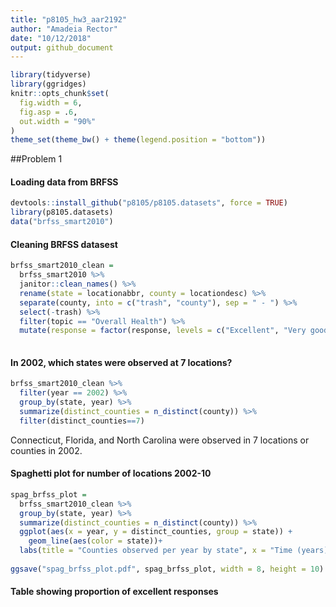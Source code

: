 ```yaml
---
title: "p8105_hw3_aar2192"
author: "Amadeia Rector"
date: "10/12/2018"
output: github_document
---
```


```r
library(tidyverse)
library(ggridges)
knitr::opts_chunk$set(
  fig.width = 6,
  fig.asp = .6,
  out.width = "90%"
)
theme_set(theme_bw() + theme(legend.position = "bottom"))

```

##Problem 1 

#### Loading data from BRFSS

```r
devtools::install_github("p8105/p8105.datasets", force = TRUE)
library(p8105.datasets)
data("brfss_smart2010")
```

#### Cleaning BRFSS datasest

```r
brfss_smart2010_clean =
  brfss_smart2010 %>% 
  janitor::clean_names() %>% 
  rename(state = locationabbr, county = locationdesc) %>% 
  separate(county, into = c("trash", "county"), sep = " - ") %>% 
  select(-trash) %>% 
  filter(topic == "Overall Health") %>% 
  mutate(response = factor(response, levels = c("Excellent", "Very good", "Good","Fair","Poor")))
  
```
#### In 2002, which states were observed at 7 locations?
```r
brfss_smart2010_clean %>% 
  filter(year == 2002) %>%
  group_by(state, year) %>%
  summarize(distinct_counties = n_distinct(county)) %>% 
  filter(distinct_counties==7)
```
Connecticut, Florida, and North Carolina were observed in 7 locations or counties in 2002.

#### Spaghetti plot for number of locations 2002-10
```r
spag_brfss_plot =
  brfss_smart2010_clean %>% 
  group_by(state, year) %>%
  summarize(distinct_counties = n_distinct(county)) %>% 
  ggplot(aes(x = year, y = distinct_counties, group = state)) +
    geom_line(aes(color = state))+
  labs(title = "Counties observed per year by state", x = "Time (years)", y = "Number of counties") 
  
ggsave("spag_brfss_plot.pdf", spag_brfss_plot, width = 8, height = 10)
```

#### Table showing proportion of excellent responses



